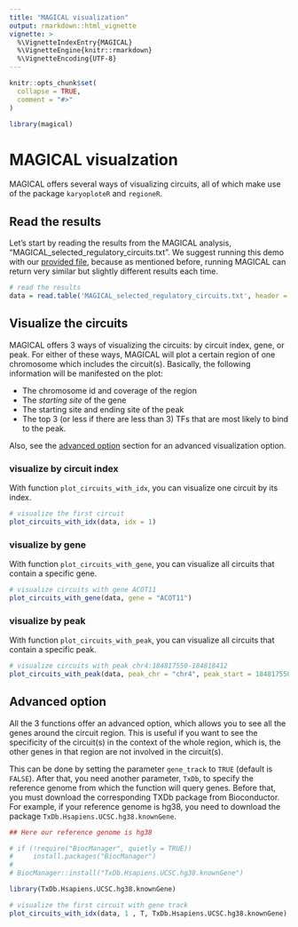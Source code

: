 ```yaml
---
title: "MAGICAL visualization"
output: rmarkdown::html_vignette
vignette: >
  %\VignetteIndexEntry{MAGICAL}
  %\VignetteEngine{knitr::rmarkdown}
  %\VignetteEncoding{UTF-8}
---
```


```r
knitr::opts_chunk$set(
  collapse = TRUE,
  comment = "#>"
)
```

```r
library(magical)
```

# MAGICAL visualzation

MAGICAL offers several ways of visualizing circuits, all of which make use of the package `karyoploteR` and `regioneR`.


## Read the results

Let's start by reading the results from the MAGICAL analysis, "MAGICAL_selected_regulatory_circuits.txt". We suggest running this demo with our [provided file](MAGICAL_selected_regulatory_circuits.txt), because as mentioned before, running MAGICAL can return very similar but slightly different results each time.

```r
# read the results
data = read.table('MAGICAL_selected_regulatory_circuits.txt', header = T, sep = "\t")
```

## Visualize the circuits

MAGICAL offers 3 ways of visualizing the circuits: by circuit index, gene, or peak. For either of these ways, MAGICAL will plot a certain region of one chromosome which includes the circuit(s). Basically, the following information will be manifested on the plot:

  * The chromosome id and coverage of the region
  * The *starting site* of the gene
  * The starting site and ending site of the peak
  * The top 3 (or less if there are less than 3) TFs that are most likely to bind to the peak.
  
Also, see the [advanced option](#advanced-option) section for an advanced visualization option.
  

### visualize by circuit index

With function `plot_circuits_with_idx`, you can visualize one circuit by its index.

```r
# visualize the first circuit
plot_circuits_with_idx(data, idx = 1)
```

### visualize by gene

With function `plot_circuits_with_gene`, you can visualize all circuits that contain a specific gene.

```r
# visualize circuits with gene ACOT11
plot_circuits_with_gene(data, gene = "ACOT11")
```


### visualize by peak

With function `plot_circuits_with_peak`, you can visualize all circuits that contain a specific peak.

```r
# visualize circuits with peak chr4:184817550-184818412
plot_circuits_with_peak(data, peak_chr = "chr4", peak_start = 184817550, peak_end = 184818412)
```


## Advanced option

All the 3 functions offer an advanced option, which allows you to see all the genes around the circuit region. This is useful if you want to see the specificity of the circuit(s) in the context of the whole region, which is, the other genes in that region are not involved in the circuit(s). 

This can be done by setting the parameter `gene_track` to `TRUE` (default is `FALSE`). After that, you need another parameter, `TxDb`, to specify the reference genome from which the function will query genes. Before that, you must download the corresponding TXDb package from Bioconductor. For example, if your reference genome is hg38, you need to download the package `TxDb.Hsapiens.UCSC.hg38.knownGene`.


```r
## Here our reference genome is hg38

# if (!require("BiocManager", quietly = TRUE))
#     install.packages("BiocManager")
# 
# BiocManager::install("TxDb.Hsapiens.UCSC.hg38.knownGene")

library(TxDb.Hsapiens.UCSC.hg38.knownGene)

# visualize the first circuit with gene track
plot_circuits_with_idx(data, 1 , T, TxDb.Hsapiens.UCSC.hg38.knownGene)
```
